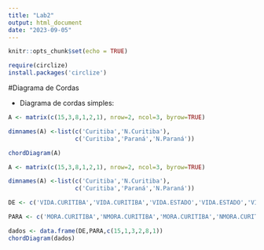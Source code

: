 ```yaml
---
title: "Lab2"
output: html_document
date: "2023-09-05"
---
```


```r
knitr::opts_chunk$set(echo = TRUE)

require(circlize)
install.packages('circlize')
```

#Diagrama de Cordas 

- Diagrama de cordas simples:

```r

A <- matrix(c(15,3,8,1,2,1), nrow=2, ncol=3, byrow=TRUE)

dimnames(A) <-list(c('Curitiba','N.Curitiba'),
                   c('Curitiba','Paraná','N.Paraná'))

chordDiagram(A)

```

```r

A <- matrix(c(15,3,8,1,2,1), nrow=2, ncol=3, byrow=TRUE)

dimnames(A) <-list(c('Curitiba','N.Curitiba'),
                   c('Curitiba','Paraná','N.Paraná'))

DE <- c('VIDA.CURITIBA','VIDA.CURITIBA','VIDA.ESTADO','VIDA.ESTADO','VIDA.F.ESTADO','VIDA.F.ESTADO')

PARA <- c('MORA.CURITIBA','NMORA.CURITIBA','MORA.CURITIBA','NMORA.CURITIBA','MORA.CURITIBA','NMORA.CURITIBA')

dados <- data.frame(DE,PARA,c(15,1,3,2,8,1))
chordDiagram(dados)

```
